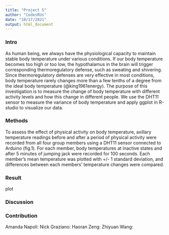 ```yaml
---
title: "Project 5"
author: "CodesRUs"
date: "10/17/2021"
output: html_document
---
```

### Intro
As human being, we always have the physiological capacity to maintain stable body temperature under various conditions. If our body temperature becomes too high or too low, the hypothalamus in the brain will trigger corresponding thermoregulatory defense, such as sweating and shivering. Since thermoregulatory defenses are very effective in most conditions, body temperature rarely changes more than a few tenths of a degree from the ideal body temperature (@king1961energy). The purpose of this investigation is to measure the change of body temperature with different activity levels and how this change in different people. We use the DHT11 sensor to measure the variance of body temperature and apply ggplot in R-studio to visualize our data. 

### Methods 
To assess the effect of physical activity on body temperature, axillary temperature readings before and after a period of physical activity were recorded from all four group members using a DHT11 sensor connected to Arduino (fig.1). For each member, body temperatures at inactive states and after 5 minutes of jumping jack were recorded for 100 seconds. Each member’s mean temperature was plotted with +/- 1 standard deviation, and differences between each members’ temperature changes were compared. 

### Result 
plot

### Discussion


### Contribution
Amanda Napoli:
Nick Graziano:
Haoran Zeng:
Zhiyuan Wang:

